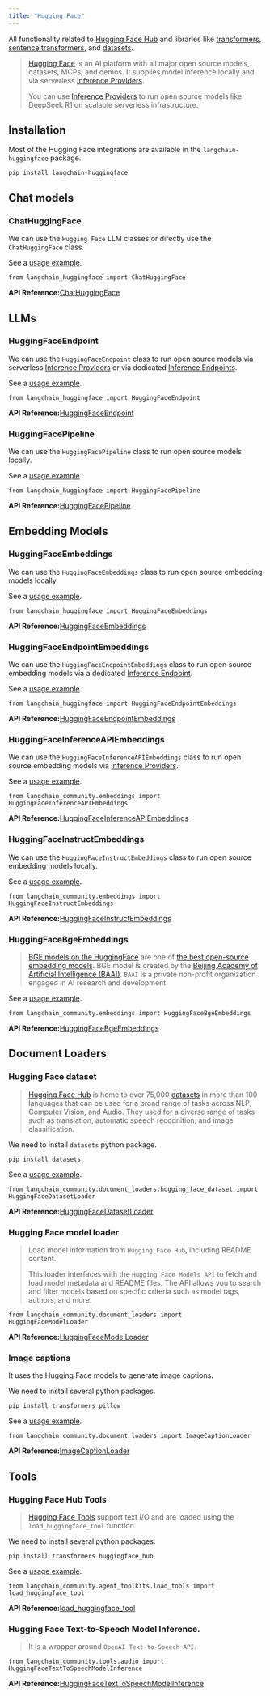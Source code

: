 ```yaml
---
title: "Hugging Face"
---
```


All functionality related to [Hugging Face Hub](https://huggingface.co/) and libraries like [transformers](https://huggingface.co/oss/transformers/index), [sentence transformers](https://sbert.net/), and [datasets](https://huggingface.co/oss/datasets/index).

> [Hugging Face](https://huggingface.co/) is an AI platform with all major open source models, datasets, MCPs, and demos. It supplies model inference locally and via serverless [Inference Providers](https://huggingface.co/oss/inference-providers).
>
> You can use [Inference Providers](https://huggingface.co/oss/inference-providers) to run open source models like DeepSeek R1 on scalable serverless infrastructure.

## Installation

Most of the Hugging Face integrations are available in the `langchain-huggingface` package.

```
pip install langchain-huggingface
```

## Chat models

### ChatHuggingFace

We can use the `Hugging Face` LLM classes or directly use the `ChatHuggingFace` class.

See a [usage example](/oss/integrations/chat/huggingface).

```
from langchain_huggingface import ChatHuggingFace
```

**API Reference:**[ChatHuggingFace](https://python.langchain.com/api_reference/huggingface/chat_models/langchain_huggingface.chat_models.huggingface.ChatHuggingFace.html)

## LLMs

### HuggingFaceEndpoint

We can use the `HuggingFaceEndpoint` class to run open source models via serverless [Inference Providers](https://huggingface.co/oss/inference-providers) or via dedicated [Inference Endpoints](https://huggingface.co/inference-endpoints/dedicated).

See a [usage example](/oss/integrations/llms/huggingface_endpoint).

```
from langchain_huggingface import HuggingFaceEndpoint
```

**API Reference:**[HuggingFaceEndpoint](https://python.langchain.com/api_reference/huggingface/llms/langchain_huggingface.llms.huggingface_endpoint.HuggingFaceEndpoint.html)

### HuggingFacePipeline

We can use the `HuggingFacePipeline` class to run open source models locally.

See a [usage example](/oss/integrations/llms/huggingface_pipelines).

```
from langchain_huggingface import HuggingFacePipeline
```

**API Reference:**[HuggingFacePipeline](https://python.langchain.com/api_reference/huggingface/llms/langchain_huggingface.llms.huggingface_pipeline.HuggingFacePipeline.html)

## Embedding Models

### HuggingFaceEmbeddings

We can use the `HuggingFaceEmbeddings` class to run open source embedding models locally.

See a [usage example](/oss/integrations/text_embedding/huggingfacehub).

```
from langchain_huggingface import HuggingFaceEmbeddings
```

**API Reference:**[HuggingFaceEmbeddings](https://python.langchain.com/api_reference/huggingface/embeddings/langchain_huggingface.embeddings.huggingface.HuggingFaceEmbeddings.html)

### HuggingFaceEndpointEmbeddings

We can use the `HuggingFaceEndpointEmbeddings` class to run open source embedding models via a dedicated [Inference Endpoint](https://huggingface.co/inference-endpoints/dedicated).

See a [usage example](/oss/integrations/text_embedding/huggingfacehub).

```
from langchain_huggingface import HuggingFaceEndpointEmbeddings
```

**API Reference:**[HuggingFaceEndpointEmbeddings](https://python.langchain.com/api_reference/huggingface/embeddings/langchain_huggingface.embeddings.huggingface_endpoint.HuggingFaceEndpointEmbeddings.html)

### HuggingFaceInferenceAPIEmbeddings

We can use the `HuggingFaceInferenceAPIEmbeddings` class to run open source embedding models via [Inference Providers](https://huggingface.co/oss/inference-providers).

See a [usage example](/oss/integrations/text_embedding/huggingfacehub).

```
from langchain_community.embeddings import HuggingFaceInferenceAPIEmbeddings
```

**API Reference:**[HuggingFaceInferenceAPIEmbeddings](https://python.langchain.com/api_reference/community/embeddings/langchain_community.embeddings.huggingface.HuggingFaceInferenceAPIEmbeddings.html)

### HuggingFaceInstructEmbeddings

We can use the `HuggingFaceInstructEmbeddings` class to run open source embedding models locally.

See a [usage example](/oss/integrations/text_embedding/instruct_embeddings).

```
from langchain_community.embeddings import HuggingFaceInstructEmbeddings
```

**API Reference:**[HuggingFaceInstructEmbeddings](https://python.langchain.com/api_reference/community/embeddings/langchain_community.embeddings.huggingface.HuggingFaceInstructEmbeddings.html)

### HuggingFaceBgeEmbeddings

> [BGE models on the HuggingFace](https://huggingface.co/BAAI/bge-large-en-v1.5) are one of [the best open-source embedding models](https://huggingface.co/spaces/mteb/leaderboard). BGE model is created by the [Beijing Academy of Artificial Intelligence (BAAI)](https://en.wikipedia.org/wiki/Beijing_Academy_of_Artificial_Intelligence). `BAAI` is a private non-profit organization engaged in AI research and development.

See a [usage example](/oss/integrations/text_embedding/bge_huggingface).

```
from langchain_community.embeddings import HuggingFaceBgeEmbeddings
```

**API Reference:**[HuggingFaceBgeEmbeddings](https://python.langchain.com/api_reference/community/embeddings/langchain_community.embeddings.huggingface.HuggingFaceBgeEmbeddings.html)

## Document Loaders

### Hugging Face dataset

> [Hugging Face Hub](https://huggingface.co/oss/hub/index) is home to over 75,000 [datasets](https://huggingface.co/oss/hub/index#datasets) in more than 100 languages that can be used for a broad range of tasks across NLP, Computer Vision, and Audio. They used for a diverse range of tasks such as translation, automatic speech recognition, and image classification.

We need to install `datasets` python package.

```
pip install datasets
```

See a [usage example](/oss/integrations/document_loaders/hugging_face_dataset).

```
from langchain_community.document_loaders.hugging_face_dataset import HuggingFaceDatasetLoader
```

**API Reference:**[HuggingFaceDatasetLoader](https://python.langchain.com/api_reference/community/document_loaders/langchain_community.document_loaders.hugging_face_dataset.HuggingFaceDatasetLoader.html)

### Hugging Face model loader

> Load model information from `Hugging Face Hub`, including README content.
>
> This loader interfaces with the `Hugging Face Models API` to fetch and load model metadata and README files. The API allows you to search and filter models based on specific criteria such as model tags, authors, and more.

```
from langchain_community.document_loaders import HuggingFaceModelLoader
```

**API Reference:**[HuggingFaceModelLoader](https://python.langchain.com/api_reference/community/document_loaders/langchain_community.document_loaders.hugging_face_model.HuggingFaceModelLoader.html)

### Image captions

It uses the Hugging Face models to generate image captions.

We need to install several python packages.

```
pip install transformers pillow
```

See a [usage example](/oss/integrations/document_loaders/image_captions).

```
from langchain_community.document_loaders import ImageCaptionLoader
```

**API Reference:**[ImageCaptionLoader](https://python.langchain.com/api_reference/community/document_loaders/langchain_community.document_loaders.image_captions.ImageCaptionLoader.html)

## Tools

### Hugging Face Hub Tools

> [Hugging Face Tools](https://huggingface.co/oss/transformers/v4.29.0/en/custom_tools) support text I/O and are loaded using the `load_huggingface_tool` function.

We need to install several python packages.

```
pip install transformers huggingface_hub
```

See a [usage example](/oss/integrations/tools/huggingface_tools).

```
from langchain_community.agent_toolkits.load_tools import load_huggingface_tool
```

**API Reference:**[load\_huggingface\_tool](https://python.langchain.com/api_reference/community/agent_toolkits/langchain_community.agent_toolkits.load_tools.load_huggingface_tool.html)

### Hugging Face Text-to-Speech Model Inference.

> It is a wrapper around `OpenAI Text-to-Speech API`.

```
from langchain_community.tools.audio import HuggingFaceTextToSpeechModelInference
```

**API Reference:**[HuggingFaceTextToSpeechModelInference](https://python.langchain.com/api_reference/community/tools/langchain_community.tools.audio.huggingface_text_to_speech_inference.HuggingFaceTextToSpeechModelInference.html)
